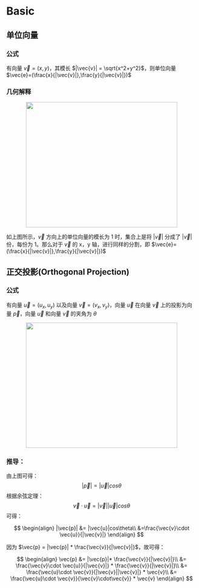 # Basic

## 单位向量

### 公式

有向量 $\vec{v}=(x,y)$，其模长 $|\vec{v}| = \sqrt{x^2+y^2}$，则单位向量 $\vec{e}=(\frac{x}{|\vec{v}|},\frac{y}{|\vec{v}|})$

### 几何解释

<p align="center">
<img src="./unit_vector.png" height="331px" width="400px"/>
</p>

如上图所示，$\vec{v}$ 方向上的单位向量的模长为 1 时，集合上是将 $|\vec{v}|$ 分成了 $|\vec{v}|$ 份，每份为 1。那么对于 $\vec{v}$ 的 x，y 轴，进行同样的分割，即 $\vec{e}=(\frac{x}{|\vec{v}|},\frac{y}{|\vec{v}|})$

## 正交投影(Orthogonal Projection)

### 公式

有向量 $\vec{u} = (u_x, u_y)$ 以及向量 $\vec{v} = (v_x, v_y)$，向量 $\vec{u}$ 在向量 $\vec{v}$ 上的投影为向量 $\vec{p}$，向量 $\vec{u}$ 和向量 $\vec{v}$ 的夹角为 $\theta$

<p align="center">
<img src="./othogronal_projection.png" height="331px" width="400px"/>
</p>

### 推导：

由上图可得：
$$|\vec{p}| = |\vec{u}|cos\theta$$
根据余弦定理：
$$\vec{v}\cdot \vec{u} = |\vec{v}| |\vec{u}| cos\theta $$
可得：

$$
\begin{align}
|\vec{p}| &= |\vec{u}|cos\theta\\
&=\frac{\vec{v}\cdot \vec{u}}{|\vec{v}|}
\end{align}
$$

因为 $\vec{p} = |\vec{p}| * \frac{\vec{v}}{|\vec{v}|}$，故可得：

$$
\begin{align}
\vec{p} &= |\vec{p}|* \frac{\vec{v}}{|\vec{v}|}\\
&= \frac{\vec{v}\cdot \vec{u}}{|\vec{v}|} * \frac{\vec{v}}{|\vec{v}|}\\
&= \frac{\vec{u}\cdot \vec{v}}{|\vec{v}||\vec{v}|} * \vec{v}\\
&= \frac{\vec{u}\cdot \vec{v}}{\vec{v}\cdot\vec{v}} * \vec{v}
\end{align}
$$
